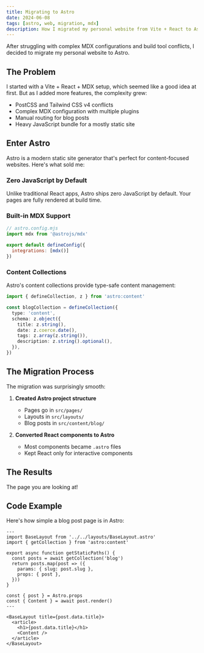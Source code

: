 ```yaml
---
title: Migrating to Astro
date: 2024-06-08
tags: [astro, web, migration, mdx]
description: How I migrated my personal website from Vite + React to Astro
---
```


After struggling with complex MDX configurations and build tool conflicts, I decided to migrate my personal website to Astro.

## The Problem

I started with a Vite + React + MDX setup, which seemed like a good idea at first. But as I added more features, the complexity grew:

- PostCSS and Tailwind CSS v4 conflicts
- Complex MDX configuration with multiple plugins
- Manual routing for blog posts
- Heavy JavaScript bundle for a mostly static site

## Enter Astro

Astro is a modern static site generator that's perfect for content-focused websites. Here's what sold me:

### Zero JavaScript by Default

Unlike traditional React apps, Astro ships zero JavaScript by default. Your pages are fully rendered at build time.

### Built-in MDX Support

```js
// astro.config.mjs
import mdx from '@astrojs/mdx'

export default defineConfig({
  integrations: [mdx()]
})
```

### Content Collections

Astro's content collections provide type-safe content management:

```typescript
import { defineCollection, z } from 'astro:content'

const blogCollection = defineCollection({
  type: 'content',
  schema: z.object({
    title: z.string(),
    date: z.coerce.date(),
    tags: z.array(z.string()),
    description: z.string().optional(),
  }),
})
```

## The Migration Process

The migration was surprisingly smooth:

1. **Created Astro project structure**
   - Pages go in `src/pages/`
   - Layouts in `src/layouts/`
   - Blog posts in `src/content/blog/`

2. **Converted React components to Astro**
   - Most components became `.astro` files
   - Kept React only for interactive components

## The Results

The page you are looking at!

## Code Example

Here's how simple a blog post page is in Astro:

```astro
---
import BaseLayout from '../../layouts/BaseLayout.astro'
import { getCollection } from 'astro:content'

export async function getStaticPaths() {
  const posts = await getCollection('blog')
  return posts.map(post => ({
    params: { slug: post.slug },
    props: { post },
  }))
}

const { post } = Astro.props
const { Content } = await post.render()
---

<BaseLayout title={post.data.title}>
  <article>
    <h1>{post.data.title}</h1>
    <Content />
  </article>
</BaseLayout>
```
